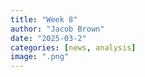 ```yaml
---
title: "Week 8"
author: "Jacob Brown"
date: "2025-03-2"
categories: [news, analysis]
image: ".png"
---
```


